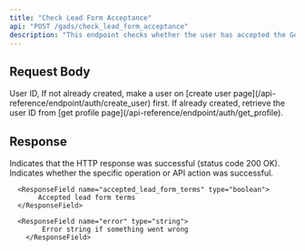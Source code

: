 ```yaml
---
title: "Check Lead Form Acceptance"
api: "POST /gads/check_lead_form_acceptance"
description: "This endpoint checks whether the user has accepted the Google Ads lead form terms. It helps determine if the user is eligible to create and use lead forms in campaigns. Use this before attempting to generate or assign lead form assets."
---
```


## Request Body

<ParamField body="userId" type="string" required>
	User ID, If not already created, make a user on [create user
	page](/api-reference/endpoint/auth/create_user) first. If already created,
	retrieve the user ID from [get profile
	page](/api-reference/endpoint/auth/get_profile).
</ParamField>


## Response

<ResponseField name="success" type="boolean">
	Indicates that the HTTP response was successful (status code 200 OK).
</ResponseField>


<ResponseField name="results" type="object">
  <Expandable title="Results Object">
        <ResponseField name="success" type="boolean">
			Indicates whether the specific operation or API action was successful.
        </ResponseField>

      <ResponseField name="accepted_lead_form_terms" type="boolean">
           Accepted lead form terms
      </ResponseField>

      <ResponseField name="error" type="string">
    		Error string if something went wrong
    	</ResponseField>
  </Expandable>
</ResponseField>
